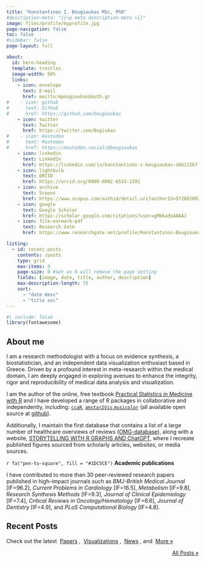 ```yaml
---
title: "Konstantinos I. Bougioukas MSc, PhD"
#description-meta: "{{<p meta description-meta >}}"
image: files/profile/myprofile.jpg
page-navigation: false
toc: false
#sidebar: false
page-layout: full

about:
  id: hero-heading
  template: trestles
  image-width: 50%
  links:
    - icon: envelope
      text: E-mail
      href: mailto:mpougioukas@auth.gr
#    - icon: github
#      text: Github
#      href: https://github.com/bougioukas
    - icon: twitter
      text: Twitter
      href: https://twitter.com/Bugiukas
#    - icon: mastodon
#      text: Mastodon
#      href: https://mastodon.social/@bougioukas      
    - icon: linkedin
      text: LinkedIn
      href: https://linkedin.com/in/konstantinos-i-bougioukas-abb13267
    - icon: lightbulb
      text: ORCID
      href: https://orcid.org/0000-0002-6533-1391
    - icon: archive
      text: Scopus
      href: https://www.scopus.com/authid/detail.uri?authorId=57200209201
    - icon: google
      text: Google Scholar
      href: https://scholar.google.com/citations?user=gMbkadsAAAAJ
    - icon: file-earmark-pdf
      text: Research Gate
      href: https://www.researchgate.net/profile/Konstantinos-Bougioukas

listing:
  - id: recent-posts
    contents: /posts
    type: grid
    max-items: 3
    page-size: 0 #set as 0 will remove the page setting
    fields: [image, date, title, author, description]
    max-description-length: 75
    sort: 
      - "date desc"
      - "title asc"
---
```


```r
#| include: false
library(fontawesome)
```



:::{#hero-heading}

## About me

I am a research methodologist with a focus on evidence synthesis, a biostatistician, and an independent data visualization enthusiast based in Greece.
Driven by a profound interest in meta-research within the medical domain, I am deeply engaged in exploring avenues to enhance the integrity, rigor and reproducibility of medical data analysis and visualization.


I am the author of the online, free textbook [Practical Statistics in Medicine with R](https://practical-stats-med-r.netlify.app/) and I have developed a range of R packages in collaborative and independently, including: [`ccaR`](https://github.com/thdiakon/ccaR), [`amstar2Vis`](https://github.com/bougioukas/amstar2Vis),[`musicolor`](https://github.com/bougioukas/musicolor) (all available open source at [github](https://github.com/bougioukas/)).

Additionally, I maintain the first database that contains a list of a large number of healthcare overviews of reviews ([OMG-database](https://overviews-database.netlify.app/)), along with a website, [
STORYTELLING WITH R GRAPHS AND ChatGPT](https://bougioukas.github.io/storytelling/), where I recreate published figures sourced from scholarly articles, websites, or media sources.


::: content-box-purple
`r fa("pen-to-square", fill = "#1DC5CE")` **Academic publications**

I have contributed to more than 30 peer-reviewed research papers published in high-impact journals such as *BMJ-British Medical Journal* [IF=96.2], *Current Problems in Cardiology* [IF=16.5], *Metabolism* [IF=9.8], *Research Synthesis Methods* [IF=9.3], *Journal of Clinical Epidemiology* [IF=7.4], *Critical Reviews in Oncology/Hematology* [IF=6.6], *Journal of Dentistry* [IF=4.9], and *PLoS Computational Biology* [IF=4.8].

:::

:::

## Recent Posts
Check out the latest &nbsp;[Papers](posts.qmd#category=paper)&nbsp;,
&nbsp;[Visualizations](posts.qmd#category=visualization)&nbsp;,
&nbsp;[News](posts.qmd#category=news)&nbsp;, and &nbsp;[More »](/posts.qmd)

:::{#recent-posts}
:::

<p align="right">[All Posts »](/posts.qmd)</p>